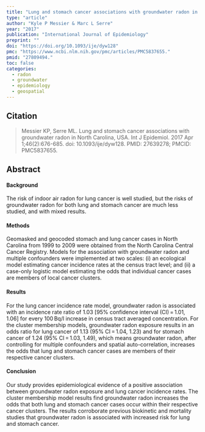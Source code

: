 ```yaml
---
title: "Lung and stomach cancer associations with groundwater radon in North Carolina, USA"
type: "article"
author: "Kyle P Messier & Marc L Serre"
year: "2017"
publication: "International Journal of Epidemiology"
preprint: ""
doi: "https://doi.org/10.1093/ije/dyw128"
pmc: "https://www.ncbi.nlm.nih.gov/pmc/articles/PMC5837655."
pmid: "27809494."
toc: false
categories:
  - radon
  - groundwater
  - epidemiology
  - geospatial
---
```


## Citation

>  Messier KP, Serre ML. Lung and stomach cancer associations with groundwater radon in North Carolina, USA. Int J Epidemiol. 2017 Apr 1;46(2):676-685. doi: 10.1093/ije/dyw128. PMID: 27639278; PMCID: PMC5837655.

## Abstract

#### Background

The risk of indoor air radon for lung cancer is well studied, but the risks of groundwater radon for both lung and stomach cancer are much less studied, and with mixed results.

#### Methods

Geomasked and geocoded stomach and lung cancer cases in North Carolina from 1999 to 2009 were obtained from the North Carolina Central Cancer Registry. Models for the association with groundwater radon and multiple confounders were implemented at two scales: (i) an ecological model estimating cancer incidence rates at the census tract level; and (ii) a case-only logistic model estimating the odds that individual cancer cases are members of local cancer clusters.

#### Results

For the lung cancer incidence rate model, groundwater radon is associated with an incidence rate ratio of 1.03 [95% confidence interval (CI) = 1.01, 1.06] for every 100 Bq/l increase in census tract averaged concentration. For the cluster membership models, groundwater radon exposure results in an odds ratio for lung cancer of 1.13 (95% CI = 1.04, 1.23) and for stomach cancer of 1.24 (95% CI = 1.03, 1.49), which means groundwater radon, after controlling for multiple confounders and spatial auto-correlation, increases the odds that lung and stomach cancer cases are members of their respective cancer clusters.

#### Conclusion

Our study provides epidemiological evidence of a positive association between groundwater radon exposure and lung cancer incidence rates. The cluster membership model results find groundwater radon increases the odds that both lung and stomach cancer cases occur within their respective cancer clusters. The results corroborate previous biokinetic and mortality studies that groundwater radon is associated with increased risk for lung and stomach cancer.